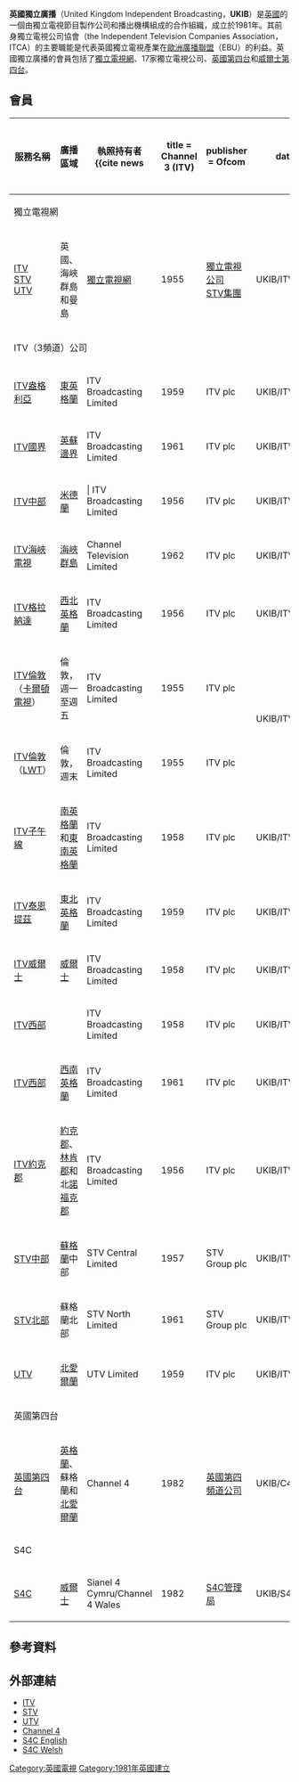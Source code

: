 '''英國獨立廣播'''（United Kingdom Independent Broadcasting，'''UKIB'''）是[[英國|英國]]的一個由獨立電視節目製作公司和播出機構組成的合作組織，成立於1981年。其前身獨立電視公司協會（the Independent Television Companies Association，ITCA）的主要職能是代表英國獨立電視產業在[[歐洲廣播聯盟|歐洲廣播聯盟]]（EBU）的利益。英國獨立廣播的會員包括了[[獨立電視網|獨立電視網]]、17家獨立電視公司、[[英國第四台|英國第四台]]和[[威爾士第四台|威爾士第四台]]。

== 會員 ==
{| class="wikitable"
|-
!服務名稱
!廣播區域
!執照持有者<ref>{{cite news
  | title = Channel 3 (ITV)
  | publisher = Ofcom
  | date =
  | url = http://licensing.ofcom.org.uk/tv-broadcast-licences/current-licensees/channel-3/
  | accessdate =27 September 2007}}</ref>
!開播日期
!母公司
!縮寫
|-
! colspan= 6 | 獨立電視網
|-
| [[獨立電視台_(英國)|ITV]]<br>[[蘇格蘭電視台|STV]]<br>[[UTV電視台|UTV]] || 英國、海峽群島和曼島|| [[獨立電視網|獨立電視網]] || 1955 || [[獨立電視公司|獨立電視公司]]<br>[[STV集團|STV集團]] || UKIB/ITV
|-
! colspan= 6 | ITV（3頻道）公司
|-
| [[ITV盎格利亞|ITV盎格利亞]] || [[東英格蘭|東英格蘭]] || ITV Broadcasting Limited || 1959 || ITV plc || UKIB/ITV/ANG
|-
| [[ITV國界|ITV國界]] || [[英蘇邊界|英蘇邊界]] || ITV Broadcasting Limited || 1961 || ITV plc || UKIB/ITV/BTV
|-
| [[ITV中部|ITV中部]] || [[英格蘭中部|米德蘭]] || | ITV Broadcasting Limited || 1956 || ITV plc || UKIB/ITV/CEN
|-
| [[ITV海峽電視|ITV海峽電視]] || [[海峽群島|海峽群島]] || Channel Television Limited || 1962 || ITV plc || UKIB/ITV/CHA
|-
| [[ITV格拉納達|ITV格拉納達]] || [[西北英格蘭|西北英格蘭]] || ITV Broadcasting Limited || 1956 || ITV plc || UKIB/ITV/GRA
|-
| [[ITV倫敦|ITV倫敦]] （[[卡爾頓電視|卡爾頓電視]]） || 倫敦，週一至週五 || ITV Broadcasting Limited || 1955 || ITV plc || rowspan= 2 |UKIB/ITV/LDN
|-
| [[ITV倫敦|ITV倫敦]] （[[倫敦週末電視|LWT]]）  || 倫敦，週末 || ITV Broadcasting Limited || 1955 || ITV plc
|-
| [[ITV子午線|ITV子午線]] || [[南英格蘭|南英格蘭]]和[[東南英格蘭|東南英格蘭]] || ITV Broadcasting Limited || 1958 || ITV plc || UKIB/ITV/MER
|-
| [[ITV泰恩提茲|ITV泰恩提茲]] || [[東北英格蘭|東北英格蘭]] || ITV Broadcasting Limited || 1959 || ITV plc || UKIB/ITV/TTT
|-
| [[ITV威爾士和西部|ITV威爾士]] || [[威爾士|威爾士]] || ITV Broadcasting Limited || 1958 || ITV plc || UKIB/ITV/WEST
|-
| [[ITV威爾士和西部|ITV西部]] || {{link-en|西英格蘭|West of England}} || ITV Broadcasting Limited || 1958 || ITV plc || UKIB/ITV/Wales
|-
| [[ITV西部|ITV西部]] || [[西南英格蘭|西南英格蘭]] || ITV Broadcasting Limited || 1961 || ITV plc || UKIB/ITV/WES
|-
| [[ITV約克郡|ITV約克郡]] || [[約克郡|約克郡]]、[[林肯郡|林肯郡]]和北[[諾福克郡|諾福克郡]] || ITV Broadcasting Limited || 1956 || ITV plc || UKIB/ITV/YTV
|-
| [[蘇格蘭電視台|STV中部]] || [[蘇格蘭|蘇格蘭]]中部 || STV Central Limited || 1957 ||STV Group plc || UKIB/ITV/STV
|-
| [[格蘭扁電視|STV北部]] || 蘇格蘭北部 || STV North Limited || 1961 || STV Group plc || UKIB/ITV/GPN
|-
| [[UTV電視台|UTV]] || [[北愛爾蘭|北愛爾蘭]] || UTV Limited || 1959 || ITV plc || UKIB/ITV/UTV
|-
! colspan=6 | 英國第四台
|-
| [[英國第四台|英國第四台]] || [[英格蘭|英格蘭]]、蘇格蘭和[[北愛爾蘭|北愛爾蘭]] || Channel 4 || 1982 || [[英國第四頻道公司|英國第四頻道公司]] || UKIB/C4
|-
! colspan=6 | S4C
|-
| [[S4C|S4C]] || [[威爾士|威爾士]] || Sianel 4 Cymru/Channel 4 Wales || 1982 || [[S4C管理局|S4C管理局]] || UKIB/S4C
|}

==參考資料 ==
{{Reflist}}
== 外部連結 ==
* [http://www.itv.com/ ITV]
* [http://www.stv.tv/ STV] {{WebCite|url=https://www.webcitation.org/5mqrlkndV?url=http://www.stv.tv/ |date=20100117150821 |dateformat=iso }}
* [https://web.archive.org/web/20110329062002/http://www.u.tv/ UTV]
* [http://www.channel4.com/ Channel 4] {{Wayback|url=http://www.channel4.com/ |date=20110223195145 }}
* [http://www.s4c.co.uk/hafan/e_index.shtml S4C English]
* [http://www.s4c.co.uk/hafan/c_index.shtml S4C Welsh]
{{歐洲廣播聯盟成員}}

[[Category:英國電視|Category:英國電視]]
[[Category:1981年英國建立|Category:1981年英國建立]]